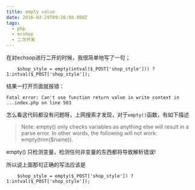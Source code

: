 ```yaml
---
title: empty value
date: 2016-03-29T09:26:50.000Z
tags:
  - php
  - ecshop
  - 二次开发
---
```


在对echsop进行二开的时候，我很简单地写了一句；

```
	$shop_style = empty(intval($_POST['shop_style'])) ? 1:intval($_POST['shop_style']);
```

结果一打开页面就报错：

```
Fatal error: Can't use function return value in write context in ...index.php on line 503
```

怎么看这代码都没有问题呀，上网搜索才发现，对于`empty()`函数，有如下描述

>Note: empty() only checks variables as anything else will result in a parse error. In other words, the following will not work: empty(trim($name)).

empty() 只检测变量，检测任何非变量的东西都将导致解析错误!

所以说上面那句正确的写法应该是

```
	$shop_style = empty($_POST['shop_style']) ? 1:intval($_POST['shop_style']);
```

